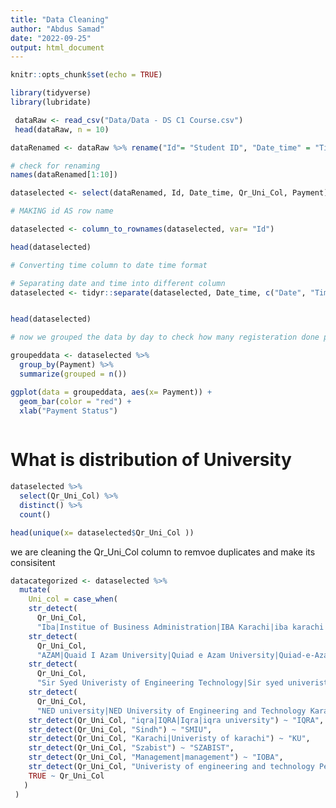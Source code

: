 ```yaml
---
title: "Data Cleaning"
author: "Abdus Samad"
date: "2022-09-25"
output: html_document
---
```


```r
knitr::opts_chunk$set(echo = TRUE)
```



```r
library(tidyverse)
library(lubridate)

```

```r

 dataRaw <- read_csv("Data/Data - DS C1 Course.csv")
 head(dataRaw, n = 10)
```
```r

dataRenamed <- dataRaw %>% rename("Id"= "Student ID", "Date_time" = "Timestamp", "Qr_Uni_Col" = "Name of University or College currently or previously attended?")

# check for renaming
names(dataRenamed[1:10])
```

```r
dataselected <- select(dataRenamed, Id, Date_time, Qr_Uni_Col, Payment)

# MAKING id AS row name

dataselected <- column_to_rownames(dataselected, var= "Id")

head(dataselected)

```

```r
# Converting time column to date time format

# Separating date and time into different column
dataselected <- tidyr::separate(dataselected, Date_time, c("Date", "Time"), sep = " ")


head(dataselected)
```

```r
# now we grouped the data by day to check how many registeration done per on each day

groupeddata <- dataselected %>% 
  group_by(Payment) %>% 
  summarize(grouped = n())

```
```r

ggplot(data = groupeddata, aes(x= Payment)) +
  geom_bar(color = "red") +
  xlab("Payment Status")
  
```
# What is distribution of University

```r
dataselected %>% 
  select(Qr_Uni_Col) %>% 
  distinct() %>% 
  count()

```
```r
head(unique(x= dataselected$Qr_Uni_Col ))


```
we are cleaning the Qr_Uni_Col column to remvoe duplicates and make its consisitent

```r
datacategorized <- dataselected %>% 
  mutate( 
    Uni_col = case_when(
    str_detect(
      Qr_Uni_Col,
      "Iba|Institue of Business Administration|IBA Karachi|iba karachi|BUSINESS ADMINISTRATION|INSTITUTE|") ~ "IBA",
    str_detect(
      Qr_Uni_Col,
      "AZAM|Quaid I Azam University|Quiad e Azam University|Quiad-e-Azam University islamabad|Quiad e Azam University Islamabad|Quiad-I-Azam University|Quiad-i-Azam University Islamabad|Quaid i Azam university") ~ "QU",
    str_detect(
      Qr_Uni_Col,
      "Sir Syed Univeristy of Engineering Technology|Sir syed univeristy of engineering & technology|Sir Syed Univeristy of engineering And technology|Sir Syed univeristy of engineering and technology|Sirsyed Univeristy of Engineering Technology|Sir syed Univeristy Of Engineering Technology|Sir Syed univeristy of engineering technology|Sir Syed Univeristy Engineering Technology") ~ "SYED",
    str_detect(
      Qr_Uni_Col,
      "NED university|NED University of Engineering and Technology Karachi|NED|ned University")~"NED",
    str_detect(Qr_Uni_Col, "iqra|IQRA|Iqra|iqra university") ~ "IQRA",
    str_detect(Qr_Uni_Col, "Sindh") ~ "SMIU",
    str_detect(Qr_Uni_Col, "Karachi|Univeristy of karachi") ~ "KU",
    str_detect(Qr_Uni_Col, "Szabist") ~ "SZABIST",
    str_detect(Qr_Uni_Col, "Management|management") ~ "IOBA",
    str_detect(Qr_Uni_Col, "Univeristy of engineering and technology Peshawar") ~ "UET",
    TRUE ~ Qr_Uni_Col
   )
 )

```



